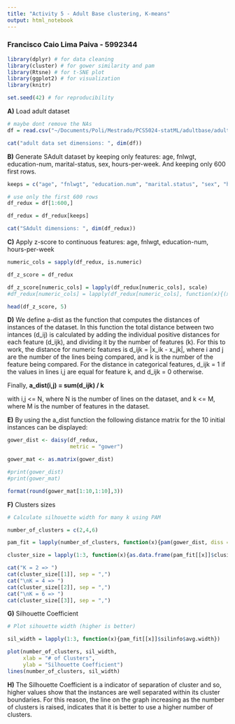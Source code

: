 ```yaml
---
title: "Activity 5 - Adult Base clustering, K-means"
output: html_notebook
---
```

###  Francisco Caio Lima Paiva - 5992344
<!-- https://stats.stackexchange.com/questions/146627/chosing-optimal-k-and-optimal-distance-metric-for-k-means -->
```r

library(dplyr) # for data cleaning
library(cluster) # for gower similarity and pam
library(Rtsne) # for t-SNE plot
library(ggplot2) # for visualization
library(knitr)

set.seed(42) # for reproducibility

```


**A)** Load adult dataset
```r

# maybe dont remove the NAs
df = read.csv("~/Documents/Poli/Mestrado/PCS5024-statML/adultbase/adult.data", na.strings="?", strip.white = TRUE)

cat("adult data set dimensions: ", dim(df))
```

**B)** Generate SAdult dataset by keeping only features: age, fnlwgt, education-num, marital-status, sex, hours-per-week. And keeping only 600 first rows.
```r
keeps = c("age", "fnlwgt", "education.num", "marital.status", "sex", "hours.per.week")

# use only the first 600 rows
df_redux = df[1:600,]

df_redux = df_redux[keeps]

cat("SAdult dimensions: ", dim(df_redux))
```

**C)** Apply z-score to continuous features: age, fnlwgt, education-num, hours-per-week
```r

numeric_cols = sapply(df_redux, is.numeric)

df_z_score = df_redux

df_z_score[numeric_cols] = lapply(df_redux[numeric_cols], scale)
#df_redux[numeric_cols] = lapply(df_redux[numeric_cols], function(x){(x-min(x))/(max(x)-min(x))})

head(df_z_score, 5)

```

**D)** We define a-dist as the function that computes the distances of instances of the dataset. In this function the total distance between two intances (d_ij) is calculated by adding the individual positive distances for each feature (d_ijk), and dividing it by the number of features (k). For this to work, the distance for numeric features is d_ijk = |x_ik - x_jk|, where i and j are the number of the lines being compared, and k is the number of the feature being compared. For the distance in categorical features, d_ijk = 1 if the values in lines i,j are equal for feature k, and d_ijk = 0 otherwise.

Finally, **a_dist(i,j) =  sum(d_ijk) / k**

with i,j <= N, where N is the number of lines on the dataset, and k <= M, where M is the number of features in the dataset.

**E)** By using the a_dist function the following distance matrix for the 10 initial instances can be displayed:
```r

gower_dist <- daisy(df_redux,
                    metric = "gower")

gower_mat <- as.matrix(gower_dist)

#print(gower_dist)
#print(gower_mat)

format(round(gower_mat[1:10,1:10],3))

```

**F)** Clusters sizes
```r

# Calculate silhouette width for many k using PAM

number_of_clusters = c(2,4,6)

pam_fit = lapply(number_of_clusters, function(x){pam(gower_dist, diss = TRUE,k = x)})

cluster_size = lapply(1:3, function(x){as.data.frame(pam_fit[[x]]$clusinfo)$size})

cat("K = 2 => ")
cat(cluster_size[[1]], sep = ",")
cat("\nK = 4 => ")
cat(cluster_size[[2]], sep = ",")
cat("\nK = 6 => ")
cat(cluster_size[[3]], sep = ",")

```


**G)** Silhouette Coefficient
```r

# Plot sihouette width (higher is better)

sil_width = lapply(1:3, function(x){pam_fit[[x]]$silinfo$avg.width})

plot(number_of_clusters, sil_width,
     xlab = "# of Clusters",
     ylab = "Silhouette Coefficient")
lines(number_of_clusters, sil_width)

```

**H)** The Silhouette Coefficient is a indicator of separation of cluster and so, higher values show that the instances are well separated within its cluster boundaries. For this reason, the line on the graph increasing as the number of clusters is raised, indicates that it is better to use a higher number of clusters.